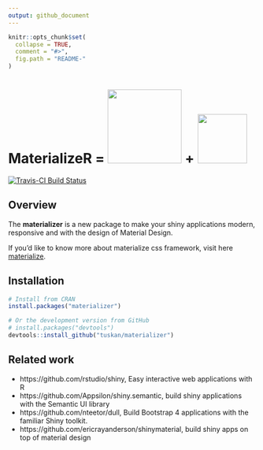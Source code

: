```yaml
---
output: github_document
---
```


<!-- README.md is generated from README.Rmd. Please edit that file -->

```r
knitr::opts_chunk$set(
  collapse = TRUE,
  comment = "#>",
  fig.path = "README-"
)
```

<!--
<ul style="display:inline-block; list-style:none; vertical-align:center;">
  <li style="display:inline-block; list-style:none; vertical-align:center;"><h1>MaterializeR</h1></li>
  <li style="display:inline-block; list-style:none; vertical-align:center;"><h1>&ensp; &#61; &ensp;</h1></li>
  <li style="display:inline-block; list-style:none; vertical-align:center;"><img src="http://materializecss.com/res/materialize.svg" width="150"></li>
  <li style="display:inline-block; list-style:none; vertical-align:center;"><h1>&ensp; &#43; &ensp;</h1></li>
  <li style="display:inline-block; list-style:none; vertical-align:center;"><img src="https://www.rstudio.com/wp-content/uploads/2014/04/shiny-400x464.png" height="100"></li>
</ul>

<a style="position:fixed; top:20px; right:20px;" href = "https://travis-ci.org/TuSKan/materializer"><img src = "https://travis-ci.org/TuSKan/materializer.svg?branch=master" alt = "Travis-CI Build Status"></a>
-->
# MaterializeR = <img src="http://materializecss.com/res/materialize.svg" width="150"> + <img src="https://www.rstudio.com/wp-content/uploads/2014/04/shiny-400x464.png" height="100">

[![Travis-CI Build Status](https://travis-ci.org/TuSKan/materializer.svg?branch=master)](https://travis-ci.org/TuSKan/materializer)

## Overview

The __materializer__ is a new package to make your shiny applications modern, responsive and with the design of Material Design.

If you'd like to know more about materialize css framework, visit here [materialize](http://materializecss.com/).

## Installation

```r
# Install from CRAN
install.packages("materializer")

# Or the development version from GitHub
# install.packages("devtools")
devtools::install_github("tuskan/materializer")
```

## Related work

* https://github.com/rstudio/shiny, Easy interactive web applications with R
* https://github.com/Appsilon/shiny.semantic, build shiny applications with the Semantic UI library
* https://github.com/nteetor/dull, Build Bootstrap 4 applications with the familiar Shiny toolkit.
* https://github.com/ericrayanderson/shinymaterial, build shiny apps on top of material design
